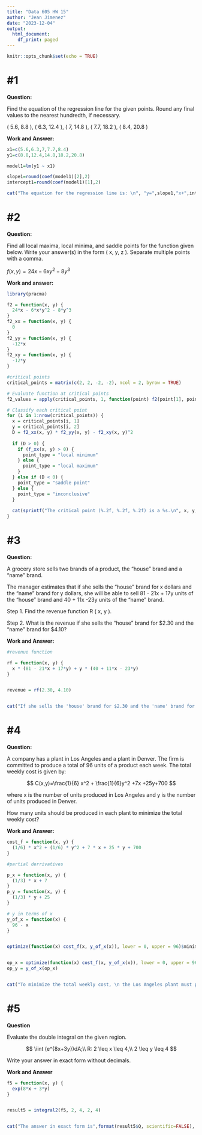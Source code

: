 ---
title: "Data 605 HW 15"
author: "Jean Jimenez"
date: "2023-12-04"
output:
  html_document:
    df_print: paged
---

```{r setup, include=FALSE}
knitr::opts_chunk$set(echo = TRUE)
```

# #1

**Question:**

Find the equation of the regression line for the given points. Round any final values to the nearest hundredth, if necessary.

( 5.6, 8.8 ), ( 6.3, 12.4 ), ( 7, 14.8 ), ( 7.7, 18.2 ), ( 8.4, 20.8 )

**Work and Answer:**

```{r}
x1=c(5.6,6.3,7,7.7,8.4)
y1=c(8.8,12.4,14.8,18.2,20.8)

model1=lm(y1 ~ x1)

slope1=round(coef(model1)[2],2)
intercept1=round(coef(model1)[1],2)

cat("The equation for the regression line is: \n", "y=",slope1,"x+",intercept1, "\n")
```

# #2

**Question:**

Find all local maxima, local minima, and saddle points for the function given below. Write your answer(s) in the form ( x, y, z ). Separate multiple points with a comma.

$f(x,y)=24x-6xy^2-8y^3$

**Work and answer:**

```{r}
library(pracma)

f2 = function(x, y) {
  24*x - 6*x*y^2 - 8*y^3
}
f2_xx = function(x, y) {
  0
}
f2_yy = function(x, y) {
  -12*x
}
f2_xy = function(x, y) {
  -12*y
}

#critical points
critical_points = matrix(c(2, 2, -2, -2), ncol = 2, byrow = TRUE)

# Evaluate function at critical points
f2_values = apply(critical_points, 1, function(point) f2(point[1], point[2]))

# Classify each critical point
for (i in 1:nrow(critical_points)) {
  x = critical_points[i, 1]
  y = critical_points[i, 2]
  D = f2_xx(x, y) * f2_yy(x, y) - f2_xy(x, y)^2
  
  if (D > 0) {
    if (f_xx(x, y) > 0) {
      point_type = "local minimum"
    } else {
      point_type = "local maximum"
    }
  } else if (D < 0) {
    point_type = "saddle point"
  } else {
    point_type = "inconclusive"
  }
  
  cat(sprintf("The critical point (%.2f, %.2f, %.2f) is a %s.\n", x, y, f2_values[i], point_type))
}


```

# #3

**Question:**

A grocery store sells two brands of a product, the "house" brand and a "name" brand.

The manager estimates that if she sells the "house" brand for x dollars and the "name" brand for y dollars, she will be able to sell 81 - 21x + 17y units of the "house" brand and 40 + 11x -23y units of the "name" brand.

Step 1. Find the revenue function R ( x, y ).

Step 2. What is the revenue if she sells the "house" brand for \$2.30 and the "name" brand for \$4.10?

**Work and Answer:**

```{r}
#revenue function

rf = function(x, y) {
  x * (81 - 21*x + 17*y) + y * (40 + 11*x - 23*y)
}


revenue = rf(2.30, 4.10)


cat("If she sells the 'house' brand for $2.30 and the 'name' brand for $4.10, \n she will make $",revenue," as her revenue. \n")
```

# #4

**Question:**

A company has a plant in Los Angeles and a plant in Denver. The firm is committed to produce a total of 96 units of a product each week. The total weekly cost is given by:

$$
C(x,y)=\frac{1}{6} x^2 + \frac{1}{6}y^2 +7x +25y+700
$$

where x is the number of units produced in Los Angeles and y is the number of units produced in Denver.

How many units should be produced in each plant to minimize the total weekly cost?

**Work and Answer:**

```{r}

cost_f = function(x, y) {
  (1/6) * x^2 + (1/6) * y^2 + 7 * x + 25 * y + 700
}

#partial derrivatives 

p_x = function(x, y) {
  (1/3) * x + 7
}
p_y = function(x, y) {
  (1/3) * y + 25
}

# y in terms of x
y_of_x = function(x) {
  96 - x
}


optimize(function(x) cost_f(x, y_of_x(x)), lower = 0, upper = 96)$minimum


op_x = optimize(function(x) cost_f(x, y_of_x(x)), lower = 0, upper = 96)$minimum
op_y = y_of_x(op_x)


cat("To minimize the total weekly cost, \n the Los Angeles plant must produce",op_x,"\n the Denver plant must produce",op_y)

```

# #5

**Question**

Evaluate the double integral on the given region.

$$
\iint (e^{8x+3y})dA;\\ R: 2 \leq x \leq 4,\\ 2 \leq y \leq 4
$$

Write your answer in exact form without decimals.

**Work and Answer**

```{r}

f5 = function(x, y) {
  exp(8*x + 3*y)
}


result5 = integral2(f5, 2, 4, 2, 4)


cat("The answer in exact form is",format(result5$Q, scientific=FALSE), "\n")
```
